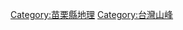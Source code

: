 {{Catnav|頁面分類|地理|...|島嶼|太平洋島嶼|台灣|台灣地理|台灣各地地理|苗栗縣地理}}
{{Catnav|頁面分類|地理|...|亞洲地理|東亞地理|台灣地理|台灣各地地理|苗栗縣地理}}
{{Catnav|頁面分類|地理|...|各國地理|中華民國地理|中華民國行政區劃|中華民國各省行政區劃|臺灣行政區劃|苗栗縣|苗栗縣地理}}
{{Catnav|頁面分類|各種主題的頁面分類|按國家分類|...|台灣地理|台灣地形|台灣山峰}}
{{Catnav|頁面分類|各種主題的頁面分類|按大洲分类|...|各大洲山峰|亚洲山峰|亚洲各国山峰|台灣山峰}}
{{catmore}}
{{臺灣行政區劃分類導航|山峰}}

[[Category:苗栗縣地理|Category:苗栗縣地理]]
[[Category:台灣山峰|Category:台灣山峰]]
